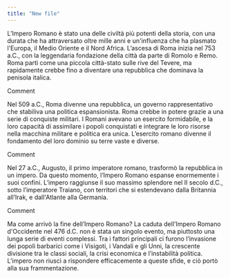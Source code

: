 ```yaml
---
title: "New file"
---
```


L’Impero Romano è stato una delle civiltà più potenti della storia, con una durata che ha attraversato oltre mille anni e un'influenza che ha plasmato l'Europa, il Medio Oriente e il Nord Africa. L’ascesa di Roma inizia nel 753 a.C., con la leggendaria fondazione della città da parte di Romolo e Remo. Roma partì come una piccola città-stato sulle rive del Tevere, ma rapidamente crebbe fino a diventare una repubblica che dominava la penisola italica.

Comment

Nel 509 a.C., Roma divenne una repubblica, un governo rappresentativo che stabiliva una politica espansionista. Roma crebbe in potere grazie a una serie di conquiste militari. I Romani avevano un esercito formidabile, e la loro capacità di assimilare i popoli conquistati e integrare le loro risorse nella macchina militare e politica era unica. L’esercito romano divenne il fondamento del loro dominio su terre vaste e diverse.

Comment

Nel 27 a.C., Augusto, il primo imperatore romano, trasformò la repubblica in un impero. Da questo momento, l’Impero Romano espanse enormemente i suoi confini. L’impero raggiunse il suo massimo splendore nel II secolo d.C., sotto l’imperatore Traiano, con territori che si estendevano dalla Britannia all’Irak, e dall'Atlante alla Germania.

Comment

Ma come arrivò la fine dell’Impero Romano? La caduta dell'Impero Romano d'Occidente nel 476 d.C. non è stata un singolo evento, ma piuttosto una lunga serie di eventi complessi. Tra i fattori principali ci furono l’invasione dei popoli barbarici come i Visigoti, i Vandali e gli Unni, la crescente divisione tra le classi sociali, la crisi economica e l’instabilità politica. L’impero non riuscì a rispondere efficacemente a queste sfide, e ciò portò alla sua frammentazione.